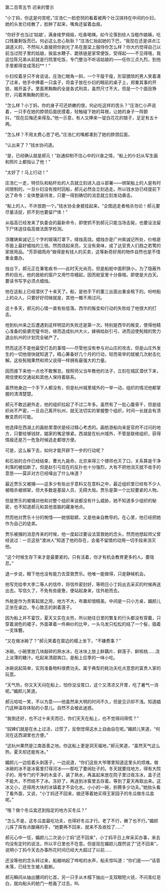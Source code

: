 

第二百零五节 迟来的警示

“小丁妈，你这是何苦呢，”庄浩仁一脸悲悯的看着被两个壮汉挟持在中间的仆妇，她的头发已经散了，脸肿了起来，嘴角还留着血痕。

“你好歹也当过‘姑娘’，满身绫罗绸缎，吃香喝辣。如今沦落到给人当粗作娘姨，吃口残羹剩饭而已。何必这么忠心耿耿？”庄浩仁抬起她的下巴，“我现在还是讲点江湖道义的，不然叫人直接把你剥光了吊在屋梁上服侍你怎么样？你大约觉得自己以前当过院子里的姑娘，挨盐水鞭子、跪铁链是家常便饭，受得起――不见得哦，我这位陈兄弟从前就是行院里吃饭，专门整治不听话姑娘的――任你三贞九烈，到他手里都得变成荡妇**！”

仆妇咬着牙只不肯说话，庄浩仁眼角一斜，一个干瘦干瘦，形容猥琐的男人笑着凑了过来，他手中捧着一只盒子，将盒子放在仆妇的眼前的桌子上，郑重其事的开锁，揭开盖子。里面黑黝黝的全是各式刑具，虽然尺寸不大，但是一个个面目狰狞，闪着黑黝黝的邪光。

“怎么样？小丁妈，你的身子可还娇嫩的很，何必吃这样的苦头？”庄浩仁小声说着，一只手在她的脖颈后面抚摸着，轻触碰下她的耳根，让她的身子一阵颤抖，“现在后悔还来得及。”他一示意，有人又捧来一锭白花花的银子，足足有五十两。

“怎么样？不用太费心思了吧。”庄浩仁的嘴都凑到了她的脖颈后面，

“认出来了？”钱水协问道。

“是，已经确认就是郝元！”赵通抑制不住心中的兴奋之情，“船上的仆妇从写生画和照片上都指认了他！”

“太好了！马上行动！”

庄浩仁一走，特侦队和粘杆处的人员就立刻进入战斗部署――绑架船上的人是有时间限制的，一旦仆妇没有按时回船，郝元必然会立刻逃走。所以钱水协已经提前下达了命令：全体整装待发，只要一得到确切的消息就立刻发动袭击。

“船上的人，不许放跑一个。”钱水协全身披挂起来。“企图逃走者格杀勿论！郝元要尽量活捉，抓不到也要留尸体！”

从临高已经发来了执委会的最新命令，即使抓不到郝元只能当场击毙，也要设法留下尸体送往临高做法医学检测。

浮雕铸紫诚记三个字的玻璃灯罩下。绛烛高烧。蜡烛亦是广州紫诚记所处，价格是市面上最好蜡烛的三倍。然而烧起来亮，又没有臭味，成了达官贵人们趋之若鹜的家居用品。“芳菲细雨舟”做得是有钱人的买卖，这等新奇好用的物件自然也是不惜重金置办。

烛台下，郝元正在秉笔疾书――此时天光尚亮，但是船舱中面积狭小，为了隐蔽外界的目光，他的居舱的窗户又用竹帘幔起，因而舱室里十分昏暗。即使是大白天。要读书写字必须点蜡烛。

他在这船上已经潜伏了十来天了。船，是他手下的董三出面出重金租下的。吩咐船上的众人，只要好好伺候就是，其他一概不用过问。

这十多天，郝元的心情一直有些低落。西华的叛变和行动的失败给了他很大的打击。

他到杭州来之后遭遇到这样明显的失败还是第一次。特别是西华的叛变，使得他精心准备的偷袭完璧书坊，继而造成杭州大火，嫁祸给赵引弓，进而迫使髡贼的势力退出杭州的计划完全破产了。

然而这还不是他最受打击的事情――尽管他没有参与对山庄的攻击，但是山庄外发生的一切他很快就知道了。精心筹备好几个月的行动，轻而易举的就被几次射击化解。这些髡贼果然和师父说得一样拥有最强大的力量。

因而接下来他一点也不敢懈怠。按照师父当年教他的法子，立刻在城区潜伏下来，用信使和交通站和其他人保持着联系。

虽然他身边一个手下人都没有，但是杭州城里城外的一举一动，组织的情况他都掌握的清清楚楚。

郝元不敢远避外走，他的组织拉起了不过二年多。虽然有了一批心腹骨干，但是组织尚不严密，一旦自己离开杭州，就无法切实的掌握整个组织，时间一长就会有溃散变质的可能。

他选择在西湖上的画舫里潜伏是经过精心考虑的。画舫游船向来是官府不过问的地方，只要给够钱财，娼家的嘴足够紧。西湖是在杭州城外，不管是联络组织，获得情报还是万一危急时候逃走都很方便。

可是，这么躲下去，如何才能开辟下一步的行动呢？

和石翁的合作已经结束，曹光九毙命，北京来得三个镖师也灭了口，关系算是干净利落的被掐断了。但是赵引弓现在的反扑也十分强烈，大有不把他消灭就不收手的意思――莫非对方已经嗅出了什么味道？

最近贾乐又被捕――这多少有些出乎意料又在意料之中，最近组织里已经有不少人被暗杀被绑架，但大多数是基层人员，无碍大局。贾乐是第一个比较要紧的人物。

但是贾乐的被捕对他和对整个组织来说都没有什么威胁，她不知道多少组织的秘密，也不知道郝元和其他首脑的藏身地点。

然而他对贾乐十分的惋惜――她很聪颖，又是他亲自教导的。在心里，他已经把她作为自己的徒弟。

贾乐被捕的消息传来的时候，他一度起过要设法营救她的念头，然而他想起师父曾经说过：一旦这些“澳洲人”知道了他的存在，会毫不留情的动用一切手段来消灭他。

“这个时候生存下来才是最要紧的。只有活着，你才有机会教育更多的人。要隐忍。”

退一步说，眼下他也没有能力去营救贾乐。他唯一能做得，只是静候机会。

他写完给李大李二等人的信件，将信件密封好，等明日小丁妈出去采买的时候再送出去。写信久了，不免有些疲惫，便站起身来，往外舱而去。

外舱是作为贵客起居之用，地方不大，布置却很精美。中间是一只小方桌，媚颜儿正坐在桌边，专心致志的剥着莲子。

因为船上并不宴饮，夏天又实在炎热，所以她往日里的繁复的行头都没有穿戴，只穿着湖色的裙子，外面罩着一件麻纱的比甲，一头乌发只松松的结了一个髻，插着一支珠簪。

“又在做冰碗了？”郝元笑着在窗边的榻上坐下，“不嫌费事？”

冰碗。小碗里放几块敲碎的熟水冰，在冰块上放上鲜藕片、鲜莲子、鲜核桃……浇上淡薄的糖汁。吃起来清甜爽口，是船上应季的一味小吃。

冰碗说起简单，实则准备物料很费功夫。属于典型的耗功夫吃点意思的富贵人家的玩意。

“天气热，你又天天闷在船上，怕你没没胃口，这个又清凉又开胃，吃了暑气一消呢。”媚颜儿笑道。

郝元哈哈一笑，不以为意――他虽然来大明的时间不久，但是见识却不浅。知道娼门这种温存体贴的小意儿。自然不会被此迷惑。

“我倒还好，也不过十来天而已，你们天天在船上，也不觉得闷得慌？”

“奴婢们就是在水上过活，过惯了，反倒觉得这水上自由自在呢。”媚颜儿笑道，“何况在这西湖里也方便。”

“这杭州果然是江南首善之地。你这船上更是洞天福地，”郝元笑道，“虽然天气这么热，夏天却还能有冰。”

媚颜儿一边低着头剥莲子，一边说道，“你们这些大爷哪里知道这里头的烦难。做冰碗的冰不是冰窖里打得河冰――那吃了要闹肚子的。冬天就要找地方，得有大院子的，用专门的干净的木盒子，装了熟水，再盖起来放在院子里过夜冻冰，盒子还不能大，不然结不了冰。冻好了，再送到冰窖里去存着。等到了夏天再取出来。这冰又小，还得用大块的冰镇着才不会化水。小小的一碗，折腾多少功夫。”她抬头看了看外面，又说，“小丁妈还不回来，娘还等着她买得王家园子的冬瓜做冬瓜盅呢。”

“哦？做个冬瓜盅还到指定的地方买冬瓜？”

“怎么不是，这冬瓜盅最吃功夫，也得好冬瓜才行。老了不行，嫩了也不行。”媚颜儿挥了挥有点酸痛的手，“她要再不回来，就来不及收拾了……”

郝元心中一怔，媚颜儿二次说小丁妈“还不回来”，小丁妈平日上岸采买办事，来去均没有定时的说法，所以平日里也不在意。但是现在媚颜儿既然说了“还不回来”，说明小丁妈今天去办事所花时间已经大大超过了以前……

还没等他的念头转过来，船艏响起了哗啦的水声，船夫惊叫道：“你们是――”话音未落，已经生生被人截断。

郝元瞬间从抽出腰间的匕首，另一只手从木榻下抽出一支双眼短火铳，不问青红皂白，就向船头的舱门一枪轰了过去。RL

